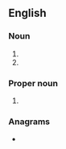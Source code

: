 ==English==

===Noun===
{{en-noun|-}}

#{{initialism of|lang=en|{{w|Self-Aid Buddy Care}}}}
#{{initialism of|lang=en|w:Stand and Be Counted|}}

===Proper noun===
{{en-proper noun|-}}
#{{lb|en|South Africa}} {{initialism of|lang=en|w:South African Broadcasting Company|}}

===Anagrams===
* {{anagrams|en|a=abcs|ABCS|ABCs|B. A. Sc.|B.A.Sc.|BACS|BACs|BASc|SCBA|bacs|cabs|scab}}
